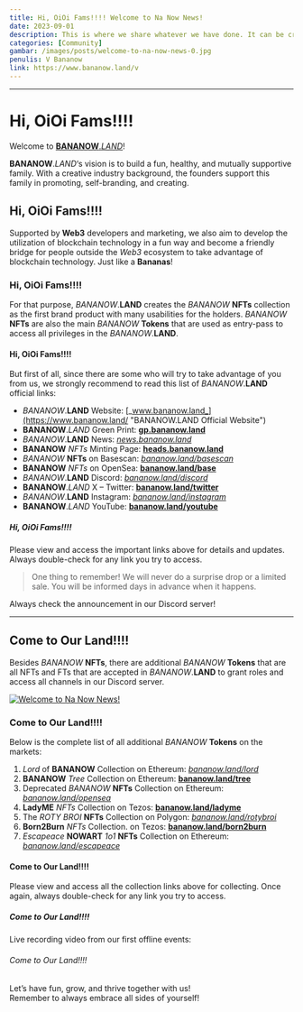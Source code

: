 ```yaml
---
title: Hi, OiOi Fams!!!! Welcome to Na Now News!
date: 2023-09-01
description: This is where we share whatever we have done. It can be crazy nothing or ordinary something. There are a lot of them. Let's dig in! Let's build a fun, healthy, and mutually supportive family. Let’s have fun, grow, and thrive together with us! Remember to always embrace all sides of yourself!
categories: [Community]
gambar: /images/posts/welcome-to-na-now-news-0.jpg
penulis: V Bananow
link: https://www.bananow.land/v
---
```


---

# Hi, OiOi Fams!!!!

Welcome to [**BANANOW**._LAND_](https://www.bananow.land/ "BANANOW.LAND Official Website")!

**BANANOW**._LAND_‘s vision is to build a fun, healthy, and mutually supportive family. With a creative industry background, the founders support this family in promoting, self-branding, and creating.

## Hi, OiOi Fams!!!!

Supported by **Web3** developers and marketing, we also aim to develop the utilization of blockchain technology in a fun way and become a friendly bridge for people outside the _Web3_ ecosystem to take advantage of blockchain technology. Just like a **Bananas**!

### Hi, OiOi Fams!!!!

For that purpose, _BANANOW_.**LAND** creates the _BANANOW_ **NFTs** collection as the first brand product with many usabilities for the holders. _BANANOW_ **NFTs** are also the main _BANANOW_ **Tokens** that are used as entry-pass to access all privileges in the _BANANOW_.**LAND**.

#### Hi, OiOi Fams!!!!

But first of all, since there are some who will try to take advantage of you from us, we strongly recommend to read this list of _BANANOW_.**LAND** official links:

- _BANANOW_.**LAND** Website: [_www.bananow.land_](https://www.bananow.land/ "BANANOW.LAND Official Website")
- **BANANOW**._LAND_ Green Print: [**gp.bananow.land**](https://gp.bananow.land/ "BANANOW.LAND White Paper")
- _BANANOW_.**LAND** News: [_news.bananow.land_](https://news.bananow.land/ "Na Now News Community Media")
- **BANANOW** _NFTs_ Minting Page: [**heads.bananow.land**](https://heads.bananow.land/ "Official Minting Page of BANANOW NFTs")
- _BANANOW_ **NFTs** on Basescan: [_bananow.land/basescan_](https://www.bananow.land/basescan/ "BANANOW BASED NFTs Smart Contract")
- **BANANOW** _NFTs_ on OpenSea: [**bananow.land/base**](https://www.bananow.land/base "BANANOW BASED NFTs on OpenSeo.IO")
- _BANANOW_.**LAND** Discord: [_bananow.land/discord_](https://www.bananow.land/discord/ "BANANOW.LAND Discord Server")
- **BANANOW**._LAND_ X – Twitter: [**bananow.land/twitter**](https://www.bananow.land/twitter/ "BANANOW.LAND Account on X - Twitter")
- _BANANOW_.**LAND** Instagram: [_bananow.land/instagram_](https://www.bananow.land/instagram/ "BANANOW.LAND Account on Instagram")
- **BANANOW**._LAND_ YouTube: [**bananow.land/youtube**](https://www.bananow.land/youtube/ "BANANOW.LAND YouTube Channel")

##### Hi, OiOi Fams!!!!

Please view and access the important links above for details and updates. Always double-check for any link you try to access.

> One thing to remember! We will never do a surprise drop or a limited sale. You will be informed days in advance when it happens.

Always check the announcement in our Discord server!

---

## Come to Our Land!!!!

Besides _BANANOW_ **NFTs**, there are additional _BANANOW_ **Tokens** that are all NFTs and FTs that are accepted in _BANANOW_.**LAND** to grant roles and access all channels in our Discord server.

[![Welcome to Na Now News!](/images/posts/welcome-to-na-now-news-1.jpg)](/images/posts/welcome-to-na-now-news-1.jpg "Welcome to Na Now News!")

### Come to Our Land!!!!

Below is the complete list of all additional _BANANOW_ **Tokens** on the markets:

1. _Lord_ of **BANANOW** Collection on Ethereum: [_bananow.land/lord_](https://www.bananow.land/lord/ "Lord of BANANOW on OpenSea.IO")
2. **BANANOW** _Tree_ Collection on Ethereum: [**bananow.land/tree**](https://www.bananow.land/tree/ "BANANOW Tree on OpenSea.IO")
3. Deprecated _BANANOW_ **NFTs** Collection on Ethereum: [_bananow.land/opensea_](https://www.bananow.land/opensea/ "Deprecated BANANOW NFTs on OpenSea.IO")
4. **LadyME** _NFTs_ Collection on Tezos: [**bananow.land/ladyme**](https://www.bananow.land/ladyme/ "LadyME NFTs on OBJKT.Com")
5. The _ROTY BROI_ **NFTs** Collection on Polygon: [_bananow.land/rotybroi_](https://www.bananow.land/rotybroi/ "The ROTY BROI NFTs on OpenSea.IO")
6. **Born2Burn** _NFTs_ Collection. on Tezos: [**bananow.land/born2burn**](https://www.bananow.land/born2burn/ "Born2Burn NFTs on OBJKT.Com")
7. _Escapeace_ **NOWART** _1o1_ **NFTs** Collection on Ethereum: [_bananow.land/escapeace_](https://www.bananow.land/escapeace/ "Escapeace NOWART 1o1 NFTs on MarketPlace")

#### Come to Our Land!!!!

Please view and access all the collection links above for collecting. Once again, always double-check for any link you try to access.

##### Come to Our Land!!!!

Live recording video from our first offline events:

<YouTube id="jlKb2a1kU2E" />

###### Come to Our Land!!!!

Let’s have fun, grow, and thrive together with us!\
Remember to always embrace all sides of yourself!
